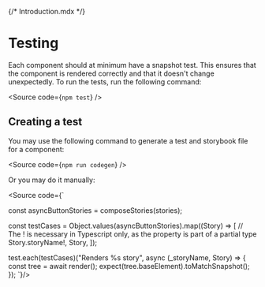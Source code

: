 {/* Introduction.mdx */}


<Meta label="Testing" />

<h1>Testing</h1>

Each component should at minimum have a snapshot test. This ensures that the
component is rendered correctly and that it doesn't change unexpectedly. To
run the tests, run the following command:

<Source code={`npm test`} />

<h2>Creating a test</h2>

You may use the following command to generate a test and storybook file for a component:

<Source code={`npm run codegen`} />

Or you may do it manually:

<Source code={`

const asyncButtonStories = composeStories(stories);

const testCases = Object.values(asyncButtonStories).map((Story) => [
	// The ! is necessary in Typescript only, as the property is part of a partial type
	Story.storyName!,
	Story,
]);

test.each(testCases)("Renders %s story", async (\_storyName, Story) => {
	const tree = await render(<Story />);
	expect(tree.baseElement).toMatchSnapshot();
});
`}/>
